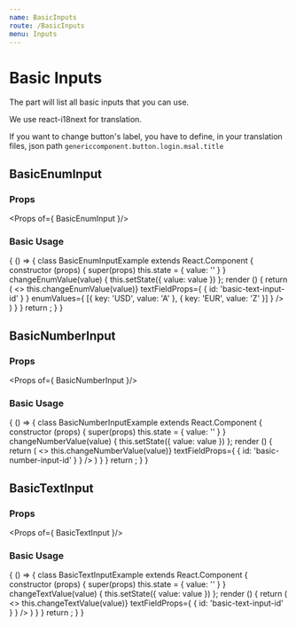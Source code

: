 ```yaml
---
name: BasicInputs
route: /BasicInputs
menu: Inputs
---
```


# Basic Inputs

The part will list all basic inputs that you can use.

We use react-i18next for translation.

If you want to change button's label, you have to define, in your translation files,
json path `genericcomponent.button.login.msal.title`

## BasicEnumInput

### Props

<Props of={ BasicEnumInput }/>

### Basic Usage

<Playground>
{ () => {
     class BasicEnumInputExample extends React.Component {
             constructor (props) {
                 super(props)
                 this.state = { value: '' }
             }
             changeEnumValue(value) {
                this.setState({ value: value })
             };
             render () {
                return (
                        <>
                            <BasicEnumInput
                             label='Here is a label'
                             value={this.state.value}
                             changeEnumField={(value) => this.changeEnumValue(value)}
                             textFieldProps={
                                {
                                  id: 'basic-text-input-id'
                                }
                            }
                             enumValues={
                                 [{
                                   key: 'USD',
                                   value: 'A'
                                 },
                                 {
                                   key: 'EUR',
                                   value: 'Z'
                                 }]
                             }
                           />
                       </>
                )
            }
     }
   return <BasicEnumInputExample/>;
   }
}

</Playground>


## BasicNumberInput

### Props

<Props of={ BasicNumberInput }/>

### Basic Usage

<Playground>
{ () => {
     class BasicNumberInputExample extends React.Component {
             constructor (props) {
                 super(props)
                 this.state = { value: '' }
             }
             changeNumberValue(value) {
                this.setState({ value: value })
             };
             render () {
                return (
                        <>
                            <BasicNumberInput
                                 label='Here is a label'
                                 value={this.state.value}
                                 changeNumberField={(value) => this.changeNumberValue(value)}
                                 textFieldProps={
                                    {
                                      id: 'basic-number-input-id'
                                    }
                                 }
                           />
                       </>
                )
            }
     }
   return <BasicNumberInputExample/>;
   }
}

</Playground>


## BasicTextInput

### Props

<Props of={ BasicTextInput }/>

### Basic Usage

<Playground>
{ () => {
     class BasicTextInputExample extends React.Component {
             constructor (props) {
                 super(props)
                 this.state = { value: '' }
             }
             changeTextValue(value) {
                this.setState({ value: value })
             };
             render () {
                return (
                        <>
                            <BasicTextInput
                                 label='Here is a label'
                                 value={this.state.value}
                                 changeTextField={(value) => this.changeTextValue(value)}
                                 textFieldProps={
                                    {
                                      id: 'basic-text-input-id'
                                    }
                                 }
                           />
                       </>
                )
            }
     }
   return <BasicTextInputExample/>;
   }
}

</Playground>
